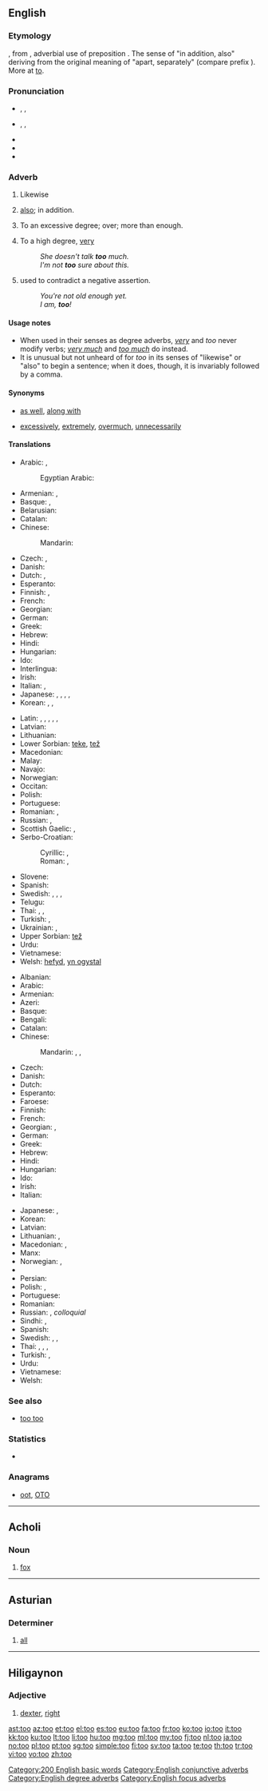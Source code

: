 {{also|to|töö|Tōō|tʼóó}}
==English==

===Etymology===
{{etyl|enm}} {{term|to|to|also, in addition to|lang=enm}}, from {{etyl|ang}} {{term|to|tō|furthermore, also, besides|lang=ang}}, adverbial use of preposition {{term|to|tō|to, into|lang=ang}}. The sense of "in addition, also" deriving from the original meaning of "apart, separately" (compare {{etyl|ang|-}} prefix {{term|to-|tō-|apart|lang=ang}}). More at [[to]].

===Pronunciation===
* {{a|UK}} {{IPA|/tuː/|[tʰu̟ː]}}, {{enPR|to͞o}}, {{X-SAMPA|/tu:/|[t_hu_+:]}}
* {{a|US}} {{IPA|/tu/|[tʰu̟]}}, {{enPR|to͞o}}, {{X-SAMPA|/tu/|[t_hu_+]}}
* {{audio|en-us-too.ogg|Audio (US)}}
* {{rhymes|uː}}
* {{homophones|two|to}}

===Adverb===
{{en-adv|-}}

# {{context|focus}} Likewise
# {{context|conjunctive}} [[also]]; in addition.
# {{context|degree}} To an excessive degree; over; more than enough.
# {{context|degree|colloquial}} To a high degree, [[very]]
#: ''She doesn't talk '''too''' much.''
#: ''I'm not '''too''' sure about this.''
# {{context|affirmation|colloquial}} used to contradict a negative assertion.
#: ''You're not old enough yet.''
#: '' I am, '''too'''!''

====Usage notes====
* When used in their senses as degree adverbs, ''[[very]]'' and ''too'' never modify verbs; ''[[very much]]'' and ''[[too much]]'' do instead.
* It is unusual but not unheard of for ''too'' in its senses of "likewise" or "also" to begin a sentence; when it does, though, it is invariably followed by a comma.

====Synonyms====
* {{sense|likewise, also}} [[as well]], [[along with]]
* {{sense|over, more than enough}} [[excessively]], [[extremely]], [[overmuch]], [[unnecessarily]]

====Translations====
{{trans-top|likewise}}
* Arabic: {{t-|ar|ايضا|alt=أَيْضًا|tr='ayDaan}}, {{t-|ar|كذلك|tr=ka-dhaalik}}
*: Egyptian Arabic: {{tø|arz|كمان|tr=kamaan|sc=Arab}}
* Armenian: {{t-|hy|նաև|tr=naev}}, {{t-|hy|նույնպես|tr=nuynpes}}
* Basque: {{t-|eu|gehiegi}}, {{t-|eu|ere}}
* Belarusian: {{t-|be|таксама|tr=taksáma|sc=Cyrl}}
* Catalan: {{t+|ca|també}}
* Chinese:
*: Mandarin: {{t-|cmn|也|tr=yě|sc=Hani}}
* Czech: {{t+|cs|také}}, {{t+|cs|též}}
* Danish: {{t-|da|ligeså}}
* Dutch: {{t+|nl|ook}}, {{t+|nl|eveneens}}
* Esperanto: {{t-|eo|ankaŭ}}
* Finnish: {{t+|fi|myös}}, {{t+|fi|-kin}}
* French: {{t+|fr|aussi}}
* Georgian: {{t+|ka|აგრეთვე|tr=agret‘ve|sc=Geor}}
* German: {{t+|de|auch}}
* Greek: {{t+|el|επίσης|tr=epísis|sc=Grek}}
* Hebrew: {{t-|he|גם כן|tr=gam ken}}
* Hindi: {{t-|hi|भी|tr=bhī|sc=Deva}}
* Hungarian: {{t+|hu|is}}
* Ido: {{t+|io|anke}}
* Interlingua: {{t-|ia|anque}}
* Irish: {{t-|ga|freisin}}
* Italian: {{t+|it|anche}}, {{t+|it|pure}}
* Japanese: {{t+|ja|も|alt=-も|tr=mo}} {{qualifier|particle}}, {{t+|ja|また|tr=mata}}, {{t-|ja|さらに|tr=sara-ni}}, , {{t-|ja|にも|tr=nimo}}
* Korean: {{t+|ko|또한|tr=ttohan|sc=Hang}}, {{t+|ko|또|tr=tto|sc=Hang}}, {{t+|ko|역시|tr=yeoksi|sc=Hang}}
{{trans-mid}}
* Latin: {{t+|la|etiam}}, {{t+|la|quoque}}, {{t+|la|et}}, {{t-|la|et quidem}}, {{t-|la|item}}, {{t+|la|idem}}
* Latvian: {{t-|lv|arī}}
* Lithuanian: {{t+|lt|taip pat}}
* Lower Sorbian: [[teke]], [[tež]]
* Macedonian: {{t-|mk|исто така|tr=ísto táka|sc=Cyrl}}
* Malay: {{t-|ms|juga}}
* Navajo: {{tø|nv|ałdóʼ}}
* Norwegian: {{t+|no|også}}
* Occitan: {{t+|oc|tanben}}
* Polish: {{t+|pl|też}}
* Portuguese: {{t+|pt|também}}
* Romanian: {{t-|ro|și}}, {{t-|ro|deasemenea}}
* Russian: {{t+|ru|также|tr=tákže}}, {{t+|ru|тоже|tr=tóže}}
* Scottish Gaelic: {{t-|gd|cuideachd}}, {{t-|gd|mar an ceudna}}
* Serbo-Croatian:
*: Cyrillic: {{t-|sh|такође}}, {{t-|sh|такођер}}
*: Roman: {{t-|sh|takođe}}, {{t-|sh|također}}
* Slovene: {{t+|sl|tudi}}
* Spanish: {{t+|es|también}}
* Swedish: {{t+|sv|också}}, {{t+|sv|även}}, {{t+|sv|med}}, {{t+|sv|ock}}
* Telugu: {{t+|te|కూడా|tr=kooDaa}}
* Thai: {{t+|th|ก็|tr=gôr}}, {{t-|th|ยัง|tr=yang}}, {{t-|th|ด้วย|tr=dûay}}
* Turkish: {{t+|tr|de}}, {{t+|tr|da}}
* Ukrainian: {{t-|uk|теж|tr=tež|sc=Cyrl}}, {{t+|uk|також|tr=takóž|sc=Cyrl}}
* Upper Sorbian: [[tež]]
* Urdu: {{t-|ur|بھی|tr=bhī|sc=ur-Arab}}
* Vietnamese: {{t+|vi|cũng}}
* Welsh: [[hefyd]], [[yn ogystal]]
{{trans-bottom}}

{{trans-top|more than enough; ''as too much''}}
* Albanian: {{t-|sq|të}}
* Arabic: {{t-|ar|مفرط|tr=múfriT}}
* Armenian: {{t-|hy|չափազանց|tr=čap'azanc'}}
* Azeri: {{t-|az|etmək}}
* Basque: {{t-|eu|nahi}}
* Bengali: {{t-|bn|বেশী|tr=beshi|sc=Beng}}
* Catalan: {{t+|ca|massa}}
* Chinese:
*: Mandarin: {{t-|cmn|太|tr=tài|sc=Hani}}, {{t|cmn|過於|sc=Hani}}, {{t|cmn|过于|tr=guòyú|sc=Hani}}
* Czech: {{t+|cs|příliš}}
* Danish: {{t+|da|for}}
* Dutch: {{t+|nl|te}}
* Esperanto: {{t-|eo|tro}}
* Faroese: {{t-|fo|ov}}
* Finnish: {{t+|fi|liian}}
* French: {{t+|fr|trop}}
* Georgian: {{t-|ka|მეტად|tr=metad|sc=Geor}}, {{t-|ka|მეტისმეტად|tr=metismetad|sc=Geor}}
* German: {{t+|de|zu}}
* Greek: {{t+|el|υπερβολικά|tr=ipervolika|sc=Grek}}
* Hebrew: {{t-|he|מדי|tr=miday}}
* Hindi: {{t+|hi|बहुत|tr=bahut}}
* Hungarian: {{t+|hu|túl}}
* Ido: {{t+|io|tro}}
* Irish: {{t-|ga|ró-}}
* Italian: {{t+|it|troppo}}
{{trans-mid}}
* Japanese: {{t-|ja|過ぎ|alt=...過ぎ|tr=sugi}}, {{t-|ja|過ぎる|alt=...過ぎる|tr=sugiru}} {{qualifier|is attached to the word, behaves as a verb}}
* Korean: {{t+|ko|너무|tr=neomu|sc=Hang}}
* Latvian: {{t-|lv|līdz}}
* Lithuanian: {{t-|lt|per}}, {{t-|lt|pernelyg}}
* Macedonian: {{t-|mk|пре-|tr=pre-|sc=Cyrl}}, {{t-|mk|премногу|tr=prémnogu|sc=Cyrl}}
* Manx: {{t-|gv|ro-}}
* Norwegian: {{t+|no|for}}, {{t+|no|altfor}}
* {{trreq|ang}}
* Persian: {{t+|fa|خیلی|tr=xeyli}}
* Polish: {{t+|pl|zbyt}}, {{t+|pl|za}}
* Portuguese: {{t+|pt|demais}}
* Romanian: {{t-|ro|prea}}
* Russian: {{t+|ru|слишком|tr=slíškom}}, {{t+|ru|чересчур|tr=čeresčúr}} ''colloquial''
* Sindhi: {{sd-Arab|[[هيڪاندو]]}} {{m}}, {{sd-Arab|[[هيڪاندو]]}} {{f}}
* Spanish: {{t+|es|demasiado}}
* Swedish: {{t+|sv|alltför}}, {{t+|sv|för}}, {{t-|sv|allt för}}
* Thai: {{t+|th|เกิน|tr=gern}}, {{t+|th|ไป|tr=bpai}}, {{t+|th|เกินไป|tr=gern bpai}}, {{t-|th|มากไป|tr=mâak bpai}}
* Turkish: {{t+|tr|çok}}, {{t+|tr|fazla}}
* Urdu: {{t-|ur|بہت|tr=bahut}}
* Vietnamese: {{t+|vi|quá}}
* Welsh: {{t-|cy|rhy}}
{{trans-bottom}}

===See also===
* [[too too]]<!--a duplication used to signify great excess-->

===Statistics===
* {{rank|well|many|work|127|too|every|think|life}}

===Anagrams===
* [[oot#English|oot]], [[OTO#English|OTO]]

[[Category:200 English basic words]]
[[Category:English conjunctive adverbs]]
[[Category:English degree adverbs]]
[[Category:English focus adverbs]]

----

==Acholi==

===Noun===
{{head|ach|noun}}

# [[fox]]

----

==Asturian==

===Determiner===
{{head|ast|determiner form|g=n|masculine|tou|feminine|toa|masculine plural|toos|feminine plural|toes}}

# [[all]]

----

==Hiligaynon==

===Adjective===
{{hil-adj|toó}}

# [[dexter]], [[right]]

[[ast:too]]
[[az:too]]
[[et:too]]
[[el:too]]
[[es:too]]
[[eu:too]]
[[fa:too]]
[[fr:too]]
[[ko:too]]
[[io:too]]
[[it:too]]
[[kk:too]]
[[ku:too]]
[[lt:too]]
[[li:too]]
[[hu:too]]
[[mg:too]]
[[ml:too]]
[[my:too]]
[[fj:too]]
[[nl:too]]
[[ja:too]]
[[no:too]]
[[pl:too]]
[[pt:too]]
[[sg:too]]
[[simple:too]]
[[fi:too]]
[[sv:too]]
[[ta:too]]
[[te:too]]
[[th:too]]
[[tr:too]]
[[vi:too]]
[[vo:too]]
[[zh:too]]
